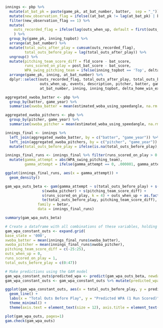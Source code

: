 
```r
innings <- pbp %>%
  mutate(at_bat_pk = paste(game_pk, at_bat_number, batter,  sep = "_")) %>% 
  mutate(new_observation_flag = ifelse((at_bat_pk != lag(at_bat_pk) | base_state != lag(base_state)), 1, 0)) %>% 
  filter(new_observation_flag == 1) %>% 
  mutate(
    outs_recorded_flag = ifelse(lag(outs_when_up, default = first(outs_when_up)) != outs_when_up, 1, 0), 
    ) %>%
  group_by(game_pk, inning_topbot) %>%
  arrange(at_bat_number) %>% 
  mutate(total_outs_after_play = cumsum(outs_recorded_flag),
         total_outs_before_play = lag(total_outs_after_play)) %>% 
  ungroup() %>% 
  mutate(pitching_team_score_diff = fld_score - bat_score,
         runs_scored_on_play = post_bat_score - bat_score,
         WPA_swing_pitching_team = ifelse(inning_topbot == 'Top', delta_home_win_exp, -delta_home_win_exp)) %>% 
  arrange(game_pk, inning, at_bat_number) %>% 
  dplyr::select(outs_recorded_flag, total_outs_after_play, total_outs_before_play, game_year,WPA_swing_pitching_team,
                outs_when_up, events, description, pitcher, batter, game_date, game_pk,runs_scored_on_play,
                at_bat_number, inning, inning_topbot, delta_home_win_exp, pitching_team_score_diff, base_state)

aggregated_xwoba_batter <- pbp %>% 
  group_by(batter, game_year) %>% 
  summarise(xwoba_batter = mean(estimated_woba_using_speedangle, na.rm = TRUE))

aggregated_xwoba_pitchers <- pbp %>% 
  group_by(pitcher, game_year) %>% 
  summarise(xwoba_pitcher = mean(estimated_woba_using_speedangle, na.rm = TRUE))

innings_final <- innings %>% 
  left_join(aggregated_xwoba_batter, by = c("batter", "game_year")) %>% 
  left_join(aggregated_xwoba_pitchers, by = c("pitcher", "game_year")) %>% 
  mutate(total_outs_before_play = ifelse(is.na(total_outs_before_play), 0, total_outs_before_play)) 

innings_final_runs <- innings_final %>% filter(runs_scored_on_play > 0 &  WPA_swing_pitching_team <= 0) %>% 
  mutate(gamma_attempt = abs(WPA_swing_pitching_team),
         gamma_attempt = ifelse(gamma_attempt == 0, .000001, gamma_attempt))


```



```r
ggplot(innings_final_runs, aes(x = gamma_attempt)) + 
  geom_density()
```








```r

gam_wpa_outs_beta <- gam(gamma_attempt ~ s(total_outs_before_play) + s(xwoba_batter) +
                 s(xwoba_pitcher) + s(pitching_team_score_diff) +
                 s(runs_scored_on_play, k = 4) + outs_when_up + as.factor(base_state) +
                 te(total_outs_before_play, pitching_team_score_diff), 
               family = betar, 
               data = innings_final_runs)

summary(gam_wpa_outs_beta)

```

```r
# Create a dataframe with all combinations of these variables, holding others constant
gam_wpa_constant_outs <- expand.grid(
base_state = '000',
xwoba_batter = mean(innings_final_runs$xwoba_batter),
xwoba_pitcher = mean(innings_final_runs$xwoba_pitcher),
pitching_team_score_diff = c(-25:25),
outs_when_up = 0,
runs_scored_on_play = 1,
total_outs_before_play = c(0:47))

# Make predictions using the GAM model
gam_wpa_constant_outs$predicted_wpa <- predict(gam_wpa_outs_beta, newdata = gam_wpa_constant_outs, type = "response")
gam_wpa_constant_outs <- gam_wpa_constant_outs %>% mutate(predicted_wpa = -predicted_wpa )

ggplot(gam_wpa_constant_outs, aes(x = total_outs_before_play, y = predicted_wpa, color = factor(pitching_team_score_diff))) +
  geom_line() +
  labs(x = "Total Outs Before Play", y = "Predicted WPA (1 Run Scored)", color = "Score Differential") +
  theme_minimal() +
  theme(axis.text = element_text(size = 12), axis.title = element_text(size = 14))
```













```r
plot(gam_wpa_outs, pages=1)
gam.check(gam_wpa_outs)
```


```r




```


























